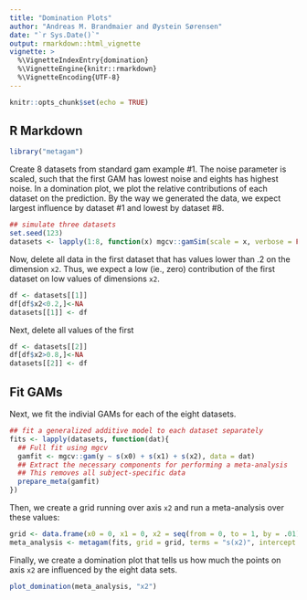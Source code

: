 ```yaml
---
title: "Domination Plots"
author: "Andreas M. Brandmaier and Øystein Sørensen"
date: "`r Sys.Date()`"
output: rmarkdown::html_vignette
vignette: >
  %\VignetteIndexEntry{domination}
  %\VignetteEngine{knitr::rmarkdown}
  %\VignetteEncoding{UTF-8}
---
```


```r
knitr::opts_chunk$set(echo = TRUE)


```

## R Markdown

```r
library("metagam")
```

Create 8 datasets from standard gam example #1. The noise parameter is scaled, such that the first GAM has lowest noise and eights has highest noise. In a domination plot, we plot the relative contributions of each dataset on the prediction. By the way we generated the data, we expect largest influence by dataset #1 and lowest by dataset #8.

```r
## simulate three datasets
set.seed(123)
datasets <- lapply(1:8, function(x) mgcv::gamSim(scale = x, verbose = FALSE))
```

Now, delete all data in the first dataset that has values lower than .2 on the dimension `x2`. Thus, we expect a low (ie., zero) contribution of the first dataset on low values of dimensions `x2`.

```r
df <- datasets[[1]]
df[df$x2<0.2,]<-NA
datasets[[1]] <- df
```

Next, delete all values of the first

```r
df <- datasets[[2]]
df[df$x2>0.8,]<-NA
datasets[[2]] <- df

```

## Fit GAMs

Next, we fit the indivial GAMs for each of the eight datasets.

```r

## fit a generalized additive model to each dataset separately
fits <- lapply(datasets, function(dat){
  ## Full fit using mgcv
  gamfit <- mgcv::gam(y ~ s(x0) + s(x1) + s(x2), data = dat)
  ## Extract the necessary components for performing a meta-analysis
  ## This removes all subject-specific data
  prepare_meta(gamfit)
})

```

Then, we create a grid running over axis `x2` and run a meta-analysis over these values:

```r

grid <- data.frame(x0 = 0, x1 = 0, x2 = seq(from = 0, to = 1, by = .01))
meta_analysis <- metagam(fits, grid = grid, terms = "s(x2)", intercept = FALSE)

```

Finally, we create a domination plot that tells us how much the points on axis `x2` are 
influenced by the eight data sets.

```r
plot_domination(meta_analysis, "x2")
```